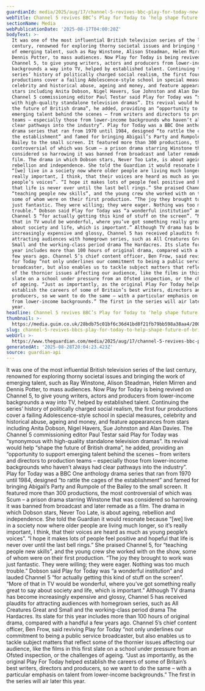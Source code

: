 ```yaml
---
guardianId: media/2025/aug/17/channel-5-revives-bbc-play-for-today-new-series-dramas
webTitle: Channel 5 revives BBC’s Play for Today to ‘help shape future of British drama’
sectionName: Media
webPublicationDate: '2025-08-17T04:00:20Z'
bodyText: >-
  It was one of the most influential British television series of the last
  century, renowned for exploring thorny societal issues and bringing the work
  of emerging talent, such as Ray Winstone, Alison Steadman, Helen Mirren and
  Dennis Potter, to mass audiences. Now Play for Today is being revived on
  Channel 5, to give young writers, actors and producers from lower-income
  backgrounds a way into TV, helped by established talent. Continuing the
  series’ history of politically charged social realism, the first four
  productions cover a failing Adolescence-style school in special measures,
  celebrity and historical abuse, ageing and money, and feature appearances from
  stars including Anita Dobson, Nigel Havers, Sue Johnston and Alan Davies. The
  Channel 5 commissioning editor Paul Testar said Play for Today was “synonymous
  with high-quality standalone television dramas”. Its revival would help “shape
  the future of British drama”, he added, providing an “opportunity to support
  emerging talent behind the scenes – from writers and directors to production
  teams – especially those from lower-income backgrounds who haven’t always had
  clear pathways into the industry”. Play for Today was a BBC One anthology
  drama series that ran from 1970 until 1984, designed “to rattle the cages of
  the establishment” and famed for bringing Abigail’s Party and Rumpole of the
  Bailey to the small screen. It featured more than 300 productions, the most
  controversial of which was Scum – a prison drama starring Winstone that was
  considered so harrowing it was banned from broadcast and later remade as a
  film. The drama in which Dobson stars, Never Too Late, is about ageing,
  rebellion and independence. She told the Guardian it would resonate because
  “[we] live in a society now where older people are living much longer, so it’s
  really important, I think, that their voices are heard as much as young
  people’s voices”. “I hope it makes lots of people feel positive and hopeful
  that life is never over until the last bell rings.” She praised Channel 5, for
  “teaching people new skills”, and the young crew she worked with on the show,
  some of whom were on their first production. “The joy they brought to work was
  just fantastic. They were willing; they were eager. Nothing was too much
  trouble.” Dobson said Play for Today was “a wonderful institution” and lauded
  Channel 5 “for actually getting this kind of stuff on the screen”. “More of
  that in TV would be wonderful, where you’ve got something really great to say
  about society and life, which is important.” Although TV drama has become
  increasingly expensive and glossy, Channel 5 has received plaudits for
  attracting audiences with homegrown series, such as All Creatures Great and
  Small and the working-class period drama The Hardacres. Its slate for this
  year includes more than 100 hours of original drama, compared with a handful a
  few years ago. Channel 5’s chief content officer, Ben Frow, said reviving Play
  for Today “not only underlines our commitment to being a public service
  broadcaster, but also enables us to tackle subject matters that reflect some
  of the thornier issues affecting our audience, like the films in this first
  slate on a school under pressure from an Ofsted inspection, or the challenges
  of ageing. “Just as importantly, as the original Play For Today helped
  establish the careers of some of Britain’s best writers, directors and
  producers, so we want to do the same – with a particular emphasis on talent
  from lower-income backgrounds.” The first in the series will air later this
  year.
headline: Channel 5 revives BBC’s Play for Today to ‘help shape future of British drama’
thumbnail: >-
  https://media.guim.co.uk/28bdb75c01bf6c36d41bd8f21fb79bb598a38aa4/200_0_2073_1659/500.jpg
slug: channel-5-revives-bbcs-play-for-today-to-help-shape-future-of-british-drama
webUrl: >-
  https://www.theguardian.com/media/2025/aug/17/channel-5-revives-bbc-play-for-today-new-series-dramas
generatedAt: '2025-08-28T20:04:23.423Z'
source: guardian-api
---
```

It was one of the most influential British television series of the last century, renowned for exploring thorny societal issues and bringing the work of emerging talent, such as Ray Winstone, Alison Steadman, Helen Mirren and Dennis Potter, to mass audiences. Now Play for Today is being revived on Channel 5, to give young writers, actors and producers from lower-income backgrounds a way into TV, helped by established talent. Continuing the series’ history of politically charged social realism, the first four productions cover a failing Adolescence-style school in special measures, celebrity and historical abuse, ageing and money, and feature appearances from stars including Anita Dobson, Nigel Havers, Sue Johnston and Alan Davies. The Channel 5 commissioning editor Paul Testar said Play for Today was “synonymous with high-quality standalone television dramas”. Its revival would help “shape the future of British drama”, he added, providing an “opportunity to support emerging talent behind the scenes – from writers and directors to production teams – especially those from lower-income backgrounds who haven’t always had clear pathways into the industry”. Play for Today was a BBC One anthology drama series that ran from 1970 until 1984, designed “to rattle the cages of the establishment” and famed for bringing Abigail’s Party and Rumpole of the Bailey to the small screen. It featured more than 300 productions, the most controversial of which was Scum – a prison drama starring Winstone that was considered so harrowing it was banned from broadcast and later remade as a film. The drama in which Dobson stars, Never Too Late, is about ageing, rebellion and independence. She told the Guardian it would resonate because “[we] live in a society now where older people are living much longer, so it’s really important, I think, that their voices are heard as much as young people’s voices”. “I hope it makes lots of people feel positive and hopeful that life is never over until the last bell rings.” She praised Channel 5, for “teaching people new skills”, and the young crew she worked with on the show, some of whom were on their first production. “The joy they brought to work was just fantastic. They were willing; they were eager. Nothing was too much trouble.” Dobson said Play for Today was “a wonderful institution” and lauded Channel 5 “for actually getting this kind of stuff on the screen”. “More of that in TV would be wonderful, where you’ve got something really great to say about society and life, which is important.” Although TV drama has become increasingly expensive and glossy, Channel 5 has received plaudits for attracting audiences with homegrown series, such as All Creatures Great and Small and the working-class period drama The Hardacres. Its slate for this year includes more than 100 hours of original drama, compared with a handful a few years ago. Channel 5’s chief content officer, Ben Frow, said reviving Play for Today “not only underlines our commitment to being a public service broadcaster, but also enables us to tackle subject matters that reflect some of the thornier issues affecting our audience, like the films in this first slate on a school under pressure from an Ofsted inspection, or the challenges of ageing. “Just as importantly, as the original Play For Today helped establish the careers of some of Britain’s best writers, directors and producers, so we want to do the same – with a particular emphasis on talent from lower-income backgrounds.” The first in the series will air later this year.
